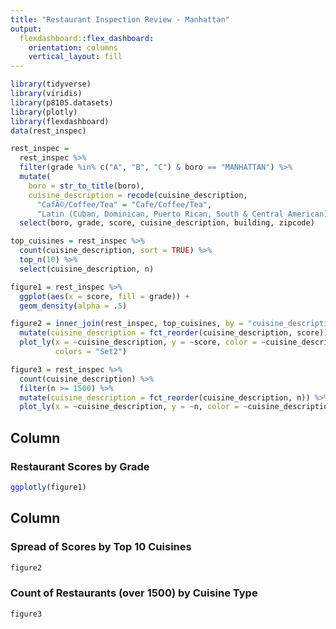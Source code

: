 ```yaml
---
title: "Restaurant Inspection Review - Manhattan"
output: 
  flexdashboard::flex_dashboard:
    orientation: columns
    vertical_layout: fill
---
```


```r
library(tidyverse)
library(viridis)
library(p8105.datasets)
library(plotly)
library(flexdashboard)
data(rest_inspec)

rest_inspec =
  rest_inspec %>%
  filter(grade %in% c("A", "B", "C") & boro == "MANHATTAN") %>% 
  mutate(
    boro = str_to_title(boro), 
    cuisine_description = recode(cuisine_description,
      "CafÃ©/Coffee/Tea" = "Cafe/Coffee/Tea", 
      "Latin (Cuban, Dominican, Puerto Rican, South & Central American)" = "Latin")) %>% 
  select(boro, grade, score, cuisine_description, building, zipcode)

top_cuisines = rest_inspec %>% 
  count(cuisine_description, sort = TRUE) %>% 
  top_n(10) %>% 
  select(cuisine_description, n)

figure1 = rest_inspec %>% 
  ggplot(aes(x = score, fill = grade)) + 
  geom_density(alpha = .5) 

figure2 = inner_join(rest_inspec, top_cuisines, by = "cuisine_description") %>% 
  mutate(cuisine_description = fct_reorder(cuisine_description, score)) %>% 
  plot_ly(x = ~cuisine_description, y = ~score, color = ~cuisine_description, type = "box",
          colors = "Set2") 

figure3 = rest_inspec %>% 
  count(cuisine_description) %>% 
  filter(n >= 1500) %>% 
  mutate(cuisine_description = fct_reorder(cuisine_description, n)) %>% 
  plot_ly(x = ~cuisine_description, y = ~n, color = ~cuisine_description, type = "bar")
```

Column {data-width=650}
-----------------------------------------------------------------------

### Restaurant Scores by Grade

```r
ggplotly(figure1)
```

Column {data-width=350}
-----------------------------------------------------------------------

### Spread of Scores by Top 10 Cuisines

```r
figure2
```

### Count of Restaurants (over 1500) by Cuisine Type

```r
figure3
```




